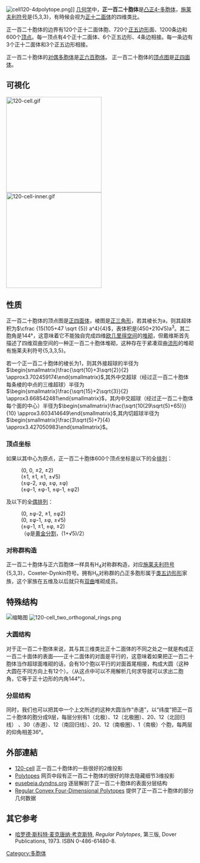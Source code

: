 {{Polytopebox
| name = 正一百二十胞体
| imagename = Schlegel wireframe 120-cell.png
| caption = 
| polytope = 正一百二十胞体<br />（120-胞）<br />''4-体''
| Type = [[四维凸正多胞体|正多胞体]]
| group_type = [[正五边形|正五边形]]形、[[正十二面体|正十二面体]]形
| Cell =120 ([[正十二面体|5.5.5]]) [[File:Dodecahedron.png|20px]]
| Face = 720 {5} [[File:Regular_pentagon.svg|20px]]
| Edge = 1200
| Vertice = 600
| Vertice_type = [[Image:120-cell_verf.png|80px]]<br />([[正四面体|3.3.3]])
| Schläfli = {5,3,3}
| Coxeter_diagram = [[File:CDW_ring.png|File:CDW_ring.png]][[File:CDW_5.png|File:CDW_5.png]][[File:CDW_dot.png|File:CDW_dot.png]][[File:CDW_3.png|File:CDW_3.png]][[File:CDW_dot.png|File:CDW_dot.png]][[File:CDW_3.png|File:CDW_3.png]][[File:CDW_dot.png|File:CDW_dot.png]]
| Symmetry_group = H<sub>4</sub>, [3,3,5]，order14400
| dual = [[正六百胞体|正六百胞体]]
| Properties = [[凸集|凸集]]
| Index_references = 
| Coxeter_group =
}}
[[File:cell120-4dpolytope.png|thumb]]]]
[[几何学|几何学]]中，'''正一百二十胞体'''是[[凸正4-多胞体|凸正4-多胞体]]，[[施莱夫利符号|施莱夫利符号]]是{5,3,3}，有時候会视为[[正十二面体|正十二面体]]的四维类比。

正一百二十胞体的边界有120个正十二面体胞、720个[[正五边形|正五边形]]面、1200条边和600个[[頂點_(幾何)|顶点]]。每一顶点有4个正十二面体、6个正五边形、4条边相接。每一条边有3个正十二面体和3个正五边形相接。

正一百二十胞体的[[对偶多胞体|对偶多胞体]]是[[正六百胞体|正六百胞体]]。
正一百二十胞体的[[顶点图|顶点图]]是[[正四面体|正四面体]]。

==可視化==
[[File:120-cell.gif|256px]]
[[File:120-cell-inner.gif|256px]]

== 性质 ==
正一百二十胞体的顶点图是[[正四面体|正四面体]]，棱图是[[正三角形|正三角形]]，若其棱长为a，则其超体积为<math>\cfrac {15(105+47 \sqrt {5}) a^4}{4}</math>，表体积是(450+210√5)a<sup>3</sup>。其二胞角是144°，这意味着它不能独自完成四维[[欧几里得空间|欧几里得空间]]的[[密铺|堆砌]]，但戴维斯首先描述了四维双曲空间的一种正一百二十胞体堆砌，这种存在于紧凑双曲[[流形|流形]]的堆砌有施莱夫利符号{5,3,3,5}。

若一个正一百二十胞体的棱长为1，则其外接超球的半径为<math>\begin{smallmatrix}\frac{\sqrt{10}+3\sqrt{2}}{2} \approx3.702459174\end{smallmatrix}</math>,其外中交超球（经过正一百二十胞体每条棱的中点的三维超球）半径为<math>\begin{smallmatrix}\frac{\sqrt{15}+2\sqrt{3}}{2} \approx3.668542481\end{smallmatrix}</math>，其内中交超球（经过正一百二十胞体每个面的中心）半径为<math>\begin{smallmatrix}\frac{\sqrt{10(29\sqrt{5}+65)}}{10} \approx3.603414649\end{smallmatrix}</math>,其内切超球半径为<math>\begin{smallmatrix}\frac{3\sqrt{5}+7}{4} \approx3.427050983\end{smallmatrix}</math>。

=== 顶点坐标 ===
如果以其中心为原点，正一百二十胞体600个顶点坐标是以下的全[[排列|排列]]：
:(0, 0, ±2, ±2)
:(±1, ±1, ±1, ±√5)
:(±φ-2, ±φ, ±φ, ±φ)
:(±φ-1, ±φ-1, ±φ-1, ±φ2)

及以下的全[[偶置换|偶排列]]：
:(0, ±φ-2, ±1, ±φ2)
:(0, ±φ-1, ±φ, ±√5)
:(±φ-1, ±1, ±φ, ±2)
:（φ是[[黄金分割|黄金分割]]，(1+√5)/2）

=== 对称群构造 ===
正一百二十胞体与正六百胞体一样具有H<sub>4</sub>对称群构造，对应[[施莱夫利符号|施莱夫利符号]]{5,3,3}，Coxeter-Dynkin符号{{CDD|node_1|5|node|3|node|3|node}}。拥有H<sub>n</sub>对称群的凸正多胞形属于[[类五边形形|类五边形形]]家族，这个家族在五维及以后就只有[[双曲面|双曲]]堆砌成员。

== 特殊结构 ==
[[File:120-cell_rings.jpg|缩略图]]
[[File:120-cell_two_orthogonal_rings.png|thumb]]
=== 大圆结构 ===
对于正一百二十胞体来说，其与其三维类比正十二面体的不同之处之一就是构成正一百二十面体的表面——正十二面体的对面是平行的，这意味着如果把正一百二十胞体当作超球面堆砌的话，会有10个胞以平行的对面首尾相接，构成大圆（这种大圆在不同方向上有12个）。（从这点中可以不用解析几何求导就可以求出二胞角，它等于正十边形的内角144°）。
=== 分层结构 ===
同时，我们也可以把其中一个上文所述的这种大圆当作“赤道”，以“纬度”把正一百二十胞体的胞分成9层，每层分别有1（北极）、12（北极圈）、20、12（北回归线）
、30（赤道）、12（南回归线）、20、12（南极圈）、1（南极）个胞，每两层的仰角相差36°。

== 外部連結 ==
* [http://users.adelphia.net/~eswab/120cell.htm 120-cell] {{Wayback|url=http://users.adelphia.net/~eswab/120cell.htm |date=20051123103333 }} 正一百二十胞体的一些很好的2维投影
* [http://home.inreach.com/rtowle/Polytopes/polytope.html Polytopes] {{Wayback|url=http://home.inreach.com/rtowle/Polytopes/polytope.html |date=20051124231401 }} 网页中段有正一百二十胞体的很好的除去隐藏细节3维投影
* [https://web.archive.org/web/20120926015941/http://eusebeia.dyndns.org/4d/120-cell eusebeia.dyndns.org] 逐层解剖了正一百二十胞体的表面分层结构
* [https://web.archive.org/web/20040702163006/http://davidf.faricy.net/polyhedra/Polytopes.html Regular Convex Four-Dimensional Polytopes] 提供了正一百二十胞体的部分几何数据

== 其它参考 ==
*[[哈罗德·斯科特·麦克唐纳·考克斯特|哈罗德·斯科特·麦克唐纳·考克斯特]], ''Regular Polytopes'', 第三版, Dover Publications, 1973. ISBN 0-486-61480-8.

{{四维正多胞体}}
{{正圖形}}

[[Category:多胞体|Category:多胞体]]